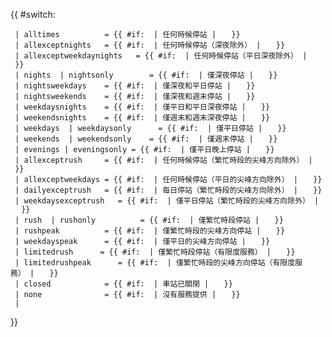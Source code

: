 <includeonly>{{ #switch: {{{1}}}
  | alltimes          = {{ #if: {{{2|}}} | 任何時候停站 | [[Image:NYCS-SSI-alltimes.svg|10px|link=紐約地鐵服務路線列表#時段|{{{text|任何時候停站}}}]] }}
  | allexceptnights   = {{ #if: {{{2|}}} | 任何時候停站（深夜除外） | [[Image:NYCS-SSI-allexceptnights.svg|10px|link=紐約地鐵服務路線列表#時段|{{{text|任何時候停站（深夜除外）}}}]] }}
  | allexceptweekdaynights   = {{ #if: {{{2|}}} | 任何時候停站（平日深夜除外） | [[Image:NYCS-SSI-allexceptnights.svg|10px|link=紐約地鐵服務路線列表#時段|{{{text|任何時候停站（平日深夜除外）}}}]] }}
  | nights  | nightsonly        = {{ #if: {{{2|}}} | 僅深夜停站 | [[Image:NYCS-SSI-nightsonly.svg|10px|link=紐約地鐵服務路線列表#時段|{{{text|僅深夜停站}}}]] }}
  | nightsweekdays    = {{ #if: {{{2|}}} | 僅深夜和平日停站 | [[Image:NYCS-SSI-nightsweekdays.svg|10px|link=紐約地鐵服務路線列表#時段|{{{text|僅深夜和平日停站}}}]] }}
  | nightsweekends    = {{ #if: {{{2|}}} | 僅深夜和週末停站 | [[Image:NYCS-SSI-nightsweekends.svg|10px|link=紐約地鐵服務路線列表#時段|{{{text|僅深夜和週末停站}}}]] }}
  | weekdaysnights    = {{ #if: {{{2|}}} | 僅平日和平日深夜停站 | [[Image:NYCS-SSI-nightsweekdays.svg|10px|link=紐約地鐵服務路線列表#時段|{{{text|僅平日和平日深夜停站}}}]] }}
  | weekendsnights    = {{ #if: {{{2|}}} | 僅週末和週末深夜停站 | [[Image:NYCS-SSI-weekendsonly.svg|10px|link=紐約地鐵服務路線列表#時段|{{{text|僅週末和週末深夜停站}}}]] }}
  | weekdays  | weekdaysonly      = {{ #if: {{{2|}}} | 僅平日停站 | [[Image:NYCS-SSI-weekdaysonly.svg|10px|link=紐約地鐵服務路線列表#時段|{{{text|僅平日停站}}}]] }}
  | weekends  | weekendsonly    = {{ #if: {{{2|}}} | 僅週末停站 | [[Image:NYCS-SSI-weekendsonly.svg|10px|link=紐約地鐵服務路線列表#時段|{{{text|僅週末停站}}}]] }}
  | evenings | eveningsonly = {{ #if: {{{2|}}} | 僅平日晚上停站 | [[Image:NYCS-SSI-weekdaysonly.svg|10px|link=紐約地鐵服務路線列表#時段|{{{text|僅平日晚上停站}}}]] }}
  | allexceptrush     = {{ #if: {{{2|}}} | 任何時候停站（繁忙時段的尖峰方向除外） | [[Image:NYCS-SSI-allexceptrush.svg|10px|link=紐約地鐵服務路線列表#時段|{{{text|任何時候停站（繁忙時段的尖峰方向除外）}}}]] }}
  | allexceptweekdays = {{ #if: {{{2|}}} | 任何時候停站（平日的尖峰方向除外） | [[Image:NYCS-SSI-allexceptrush.svg|10px|link=紐約地鐵服務路線列表#時段|{{{text|任何時候停站（平日的尖峰方向除外）}}}]] }}
  | dailyexceptrush   = {{ #if: {{{2|}}} | 每日停站（繁忙時段的尖峰方向除外） | [[Image:NYCS-SSI-allexceptrush.svg|10px|link=紐約地鐵服務路線列表#時段|{{{text|每日停站（繁忙時段的尖峰方向除外）}}}]] }}
  | weekdaysexceptrush   = {{ #if: {{{2|}}} | 僅平日停站（繁忙時段的尖峰方向除外） | [[Image:NYCS-SSI-allexceptrush.svg|10px|link=紐約地鐵服務路線列表#時段|{{{text|僅平日停站（繁忙時段的尖峰方向除外）}}}]] }}
  | rush  | rushonly          = {{ #if: {{{2|}}} | 僅繁忙時段停站 | [[Image:NYCS-SSI-rushonly.svg|10px|link=紐約地鐵服務路線列表#時段|{{{text|僅繁忙時段停站}}}]] }}
  | rushpeak          = {{ #if: {{{2|}}} | 僅繁忙時段的尖峰方向停站 | [[Image:NYCS-SSI-rushpeak.svg|10px|link=紐約地鐵服務路線列表#時段|{{{text|僅繁忙時段的尖峰方向停站}}}]] }}
  | weekdayspeak      = {{ #if: {{{2|}}} | 僅平日的尖峰方向停站 | [[Image:NYCS-SSI-rushpeak.svg|10px|link=紐約地鐵服務路線列表#時段|{{{text|僅平日的尖峰方向停站}}}]] }}
  | limitedrush      = {{ #if: {{{2|}}} | 僅繁忙時段停站（有限度服務） | [[Image:NYCS-SSI-rushonly.svg|10px|link=紐約地鐵服務路線列表#時段|{{{text|僅繁忙時段停站（有限度服務）}}}]] }}
  | limitedrushpeak      = {{ #if: {{{2|}}} | 僅繁忙時段的尖峰方向停站（有限度服務） | [[Image:NYCS-SSI-rushpeak.svg|10px|link=紐約地鐵服務路線列表#時段|{{{text|僅繁忙時段的尖峰方向停站（有限度服務）}}}]] }}
  | closed            = {{ #if: {{{2|}}} | 車站已關閉 | [[Image:NYCS-SSI-closed.svg|10px|link=紐約地鐵服務路線列表#時段|{{{text|車站已關閉}}}]] }}
  | none              = {{ #if: {{{2|}}} | 沒有服務提供 | [[Image:Transparent square.svg|10px|link=紐約地鐵服務路線列表#時段|{{{text|沒有服務提供}}}]] }}
  | [[Image:Transparent square.svg|10px|link=紐約地鐵服務路線列表#時段|{{{text|車站服務不明}}}]] 
}}</includeonly><noinclude>

{{Documentation}}
<!-- PLEASE ADD THIS TEMPLATE'S CATEGORIES AND INTERWIKIS TO THE /doc SUBPAGE, THANKS -->
</noinclude>